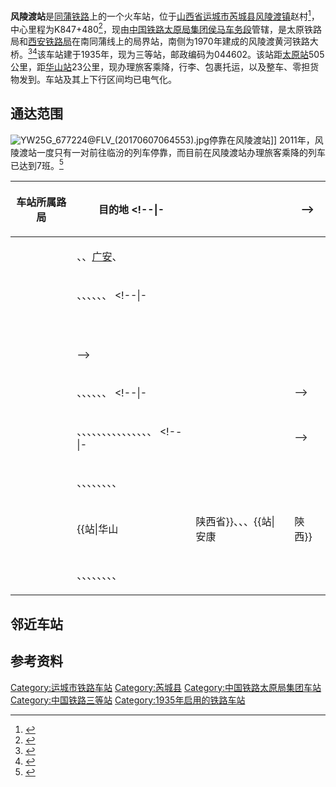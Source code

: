 {{Infobox China railway station
|车站名称 = 风陵渡站
|图片 = Fenglingdu Railway Station (20170607065357).jpg
|图片介绍 = 风陵渡站站房（2017年6月）
|其他名称 = 
|车站拼音 = FengLingDu
|英文名称 = Fenglingdu Railway Station
|车站代码 = 28220<ref>根据《中华人民共和国铁路车站代码》（GB/T10302-2010）</ref>
|电报码 = FLV<ref>{{cite book|author=铁道部电子计算技术中心, 铁道部运输局|title=铁路车站站名代码表：TMIS使用|publisher=中国铁道出版社|location=北京|year=1998|isbn=9787113030995|pages=54}}</ref><ref>{{cite book|author=[[中华人民共和国铁道部|中华人民共和国铁道部]]|title=铁路电报站名略号（2012）|publisher=中国铁道出版社|location=北京|year=2012|unified=15113·3468|pages=34}}</ref>
|拼音码 = FLD
|车站类型 = 客货运站
|技术性质 = 中间站、局界站
|业务性质 = 客、货运站
|始建时间 = 1935年
|开通运营 = 
|车站位置 = [[山西省|山西省]][[运城市|运城市]][[芮城县|芮城县]][[风陵渡镇|风陵渡镇]]
|坐标 = {{coord|34|37|58|N|110|18|20|E|display=inline,title}}
|归属 = [[太原局集团|太原局集团]][[侯马车务段|侯马车务段]]
|线路 = [[同蒲铁路|同蒲铁路]]
|车站等级 = [[三等站_(中国大陆)|三等站]]<ref name="sxecon"/>
|使用状态 = 使用中
|股道数目 = 6
|正线 = 
|到发线 = 
|其它线 = 
|月台数目 = 2
|侧式站台 = 
|岛式站台 = 
|站台面 = 
|网站 = 
}}
'''风陵渡站'''是[[同蒲铁路|同蒲铁路]]上的一个火车站，位于[[山西省|山西省]][[运城市|运城市]][[芮城县|芮城县]][[风陵渡镇|风陵渡镇]]赵村<ref>{{cite web|url=http://www.ycsnlw.com/cun/html/14081302001/14081302-rcfldz_201211492013.html|title=风陵渡镇赵村简介|publisher=运城阳光农廉网|accessdate=2015-06-04|archiveurl=https://web.archive.org/web/20180210002249/http://www.ycsnlw.com/cun/html/14081302001/14081302-rcfldz_201211492013.html|archivedate=2018-02-10|dead-url=yes}}</ref>，中心里程为K847+480<ref name="crbj8804">{{cite book|author=《北京铁路局志》编纂委员会|title=北京铁路局志（1988–2004）|publisher=方志出版社|year=2006|isbn=7-80192-798-2}}</ref>{{rp|145}}，现由[[中国铁路太原局集团|中国铁路太原局集团]][[侯马车务段|侯马车务段]]管辖，是太原铁路局和[[中国铁路西安局集团|西安铁路局]]在南同蒲线上的局界站，南侧为1970年建成的风陵渡黄河铁路大桥。<ref>{{cite news|url=http://news.sohu.com/20050319/n224756751.shtml|title=西安铁路局是沟通东西部的咽喉|publisher=[[三秦都市报|三秦都市报]]|date=2005-03-19|accessdate=2015-06-04|archive-date=2016-03-04|archive-url=https://web.archive.org/web/20160304212930/http://news.sohu.com/20050319/n224756751.shtml|dead-url=no}}</ref><ref name="sxecon">{{cite news|url=http://www.sxrb.com/sxjjrb/erban_0/5071362.shtml|title=风陵渡火车站：春节前夕实现“天眼”工程全覆盖|publisher=山西经济日报|date=2015-02-12|accessdate=2015-06-04|archiveurl=https://web.archive.org/web/20180209182357/http://www.sxrb.com/sxjjrb/erban_0/5071362.shtml|archivedate=2018-02-09|dead-url=yes}}</ref>该车站建于1935年，现为三等站，邮政编码为044602。该站距[[太原站_(中國大陸)|太原站]]505公里，距[[华山站_(陕西省)|华山站]]23公里，现办理旅客乘降，行李、包裹托运，以及整车、零担货物发到。车站及其上下行区间均已电气化。

==通达范围==
[[File:YW25G_677224@FLV_(20170607064553).jpg|thumb]]停靠在风陵渡站]]
2011年，风陵渡站一度只有一对前往临汾的列车停靠，而目前在风陵渡站办理旅客乘降的列车已达到7班。<ref>{{cite news|url=http://www.rcx.gov.cn/bmdt/17158.htm|title=风陵渡火车站增停6趟列车|publisher=芮城信息|date=2013-07-30|accessdate=2015-06-04|archiveurl=https://web.archive.org/web/20160304211516/http://www.rcx.gov.cn/bmdt/17158.htm|archivedate=2016-03-04|dead-url=yes}}</ref>
{| class="wikitable sortable" style="font-size: 90%"
!车站所属路局
!目的地
<!--|-
|<center>{{sort|Beijing|[[北京局集团|北京局集团]]}}
|{{站|}}-->
|-
|<center>{{sort|Chengdu|[[中国铁路成都局集团|成都局集团]]}}
|{{站|达州}}、{{站|渠县}}、[[广安站_(四川省)|广安]]、{{站|重庆北}}
|-
|<center>{{sort|Guangzhou|[[中国铁路广州局集团|广州局集团]]}}
|{{站|长沙}}、{{站|株洲}}、{{站|衡阳}}、{{站|郴州}}、{{站|韶关东}}、{{站|广州}}、{{站|深圳西}}
<!--|-
|<center>{{sort|Harbin|[[中国铁路哈尔滨局集团|哈尔滨局集团]]}}
|{{站|}}
|-
|<center>{{sort|Hohhot|[[中国铁路呼和浩特局集团|呼和浩特局集团]]}}
|{{站|}}
|-
|<center>{{sort|Jinan|[[中国铁路济南局集团|济南局集团]]}}
|{{站|}}
|-
|<center>{{sort|Kunming|[[中国铁路昆明局集团|昆明局集团]]}}
|{{站|}}
|-
|<center>{{sort|Lanzhou|[[中国铁路兰州局集团|兰州局集团]]}}
|{{站|}}
|-
|<center>{{sort|Nanchang|[[中国铁路南昌局集团|南昌局集团]]}}
|{{站|}}
|-
|<center>{{sort|Nanning|[[中国铁路南宁局集团|南宁局集团]]}}
|{{站|}}
|-
|<center>{{sort|Qingzang|[[中国铁路青藏集团|青藏集团]]}}
|{{站|}}-->
|-
|<center>{{sort|Shanghai|[[中国铁路上海局集团|上海局集团]]}}
|{{站|徐州}}、{{站|蚌埠}}、{{站|明光}}、{{站|南京}}、{{站|常州}}、{{站|无锡}}、{{站|苏州}}
<!--|-
|<center>{{sort|Shenyang|[[沈阳局集团|沈阳局集团]]}}
|{{站|}}-->
|-
|<center>{{sort|Taiyuan|[[中国铁路太原局集团|太原局集团]]}}
|{{站|永济}}、{{站|运城}}、{{站|闻喜}}、{{站|东镇}}、{{站|侯马}}、{{站|襄汾}}、{{站|临汾}}、{{站|洪洞}}、{{站|霍州}}、{{站|灵石}}、{{站|介休}}、{{站|平遥}}、{{站|祁县}}、{{站|太谷}}、{{站|榆次}}、{{站|太原}}
<!--|-
|<center>{{sort|Urumqi|[[中国铁路乌鲁木齐局集团|乌鲁木齐局集团]]}}
|{{站|}}-->
|-
|<center>{{sort|Wuhan|[[中国铁路武汉局集团|武汉局集团]]}}
|{{站|平顶山}}、{{站|漯河}}、{{站|驻马店}}、{{站|确山}}、{{站|信阳}}、{{站|广水}}、{{站|武昌}}、{{站|咸宁}}、{{站|赤壁}}
|-
|<center>{{sort|Xi'an|[[中国铁路西安局集团|西安局集团]]}}
|{{站|华山||陕西省}}、{{站|渭南}}、{{站|西安南}}、{{站|安康||陝西}}
|-
|<center>{{sort|Zhengzhou|[[中国铁路郑州局集团|郑州局集团]]}}
|{{站|三门峡西}}、{{站|三门峡}}、{{站|渑池}}、{{站|洛阳}}、{{站|平顶山西}}、{{站|巩义}}、{{站|郑州}}、{{站|民权}}、{{站|商丘}}
|}

==邻近车站==
{{start rail box|[[File:China_Railways.svg|16px]] [[中華人民共和國鐵路運輸|中国铁路]]}}
{{s-inop|[[首阳站_(山西)|首阳站]]|{{站|大同}}方向}}
{{s-line|[[同蒲铁路|同蒲铁路]]<br />← 11km 风陵渡站 7km →{{0}}}}
{{s-inop|[[港口站_(陕西)|港口站]]|{{站|华山||陕西省}}方向}}
{{end box}}

==参考资料==
{{reflist}}

{{同蒲铁路}}

[[Category:运城市铁路车站|Category:运城市铁路车站]]
[[Category:芮城县|Category:芮城县]]
[[Category:中国铁路太原局集团车站|Category:中国铁路太原局集团车站]]
[[Category:中国铁路三等站|Category:中国铁路三等站]]
[[Category:1935年启用的铁路车站|Category:1935年启用的铁路车站]]